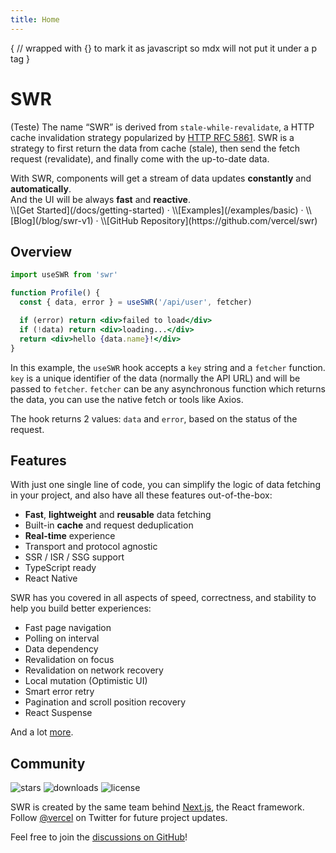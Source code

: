 ```yaml
---
title: Home
---
```


{
// wrapped with {} to mark it as javascript so mdx will not put it under a p tag
}

<h1 className="text-center font-extrabold md:text-5xl mt-8">SWR</h1>

<Bleed><Features/></Bleed>

(Teste) The name “SWR” is derived from `stale-while-revalidate`, a HTTP cache invalidation strategy popularized by [HTTP RFC 5861](https://tools.ietf.org/html/rfc5861).
SWR is a strategy to first return the data from cache (stale), then send the fetch request (revalidate), and finally come with the up-to-date data.

<Callout emoji="✅">
  With SWR, components will get a stream of data updates <strong>constantly</strong> and <strong>automatically</strong>.<br/>
  And the UI will be always <strong>fast</strong> and <strong>reactive</strong>.
</Callout>

<div className="mt-16 mb-20 text-center">
  \\[Get Started](/docs/getting-started) · \\[Examples](/examples/basic) · \\[Blog](/blog/swr-v1) · \\[GitHub Repository](https://github.com/vercel/swr)
</div>

## Overview

```jsx
import useSWR from 'swr'

function Profile() {
  const { data, error } = useSWR('/api/user', fetcher)

  if (error) return <div>failed to load</div>
  if (!data) return <div>loading...</div>
  return <div>hello {data.name}!</div>
}
```

In this example, the `useSWR` hook accepts a `key` string and a `fetcher` function. `key` is a unique identifier of the data (normally the API URL)
and will be passed to `fetcher`. `fetcher` can be any asynchronous function which returns the data, you can use the native fetch or tools like Axios.

The hook returns 2 values: `data` and `error`, based on the status of the request.

## Features

With just one single line of code, you can simplify the logic of data fetching in your project, and also have all these features out-of-the-box:

* **Fast**, **lightweight** and **reusable** data fetching
* Built-in **cache** and request deduplication
* **Real-time** experience
* Transport and protocol agnostic
* SSR / ISR / SSG support
* TypeScript ready
* React Native

SWR has you covered in all aspects of speed, correctness, and stability to help you build better experiences:

* Fast page navigation
* Polling on interval
* Data dependency
* Revalidation on focus
* Revalidation on network recovery
* Local mutation (Optimistic UI)
* Smart error retry
* Pagination and scroll position recovery
* React Suspense

And a lot [more](/docs/getting-started).

## Community

<p className="flex h-6">
  <img alt="stars" src="https://badgen.net/github/stars/vercel/swr" className="inline-block mr-2"/>
  <img alt="downloads" src="https://badgen.net/npm/dt/swr" className="inline-block mr-2"/>
  <img alt="license" src="https://badgen.net/npm/license/swr" className="inline-block mr-2"/>
</p>

SWR is created by the same team behind [Next.js](https://nextjs.org), the React framework.\
Follow [@vercel](https://twitter.com/vercel) on Twitter for future project updates.

Feel free to join the [discussions on GitHub](https://github.com/vercel/swr/discussions)!